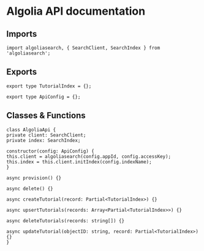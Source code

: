 # Algolia API documentation

## Imports

```
import algoliasearch, { SearchClient, SearchIndex } from 'algoliasearch';
```

## Exports

```
export type TutorialIndex = {};

export type ApiConfig = {};
```

## Classes & Functions

```
class AlgoliaApi {
private client: SearchClient;
private index: SearchIndex;

constructor(config: ApiConfig) {
this.client = algoliasearch(config.appId, config.accessKey);
this.index = this.client.initIndex(config.indexName);
}

async provision() {}

async delete() {}

async createTutorial(record: Partial<TutorialIndex>) {}

async upsertTutorials(records: Array<Partial<TutorialIndex>>) {}

async deleteTutorials(records: string[]) {}

async updateTutorial(objectID: string, record: Partial<TutorialIndex>) {}
}
```
